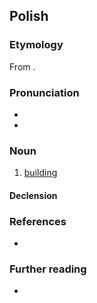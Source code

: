 ==Polish==

===Etymology===
From {{etyl|gmh|pl}} {{m|gmh|*būding||building, structure}}.

===Pronunciation===
* {{IPA|[buˈdɨnɛk]|lang=pl}}
* {{audio|Pl-budynek.ogg|Audio|lang=pl}}

===Noun===
{{pl-noun|m-in}}

# [[building]]

====Declension====
{{pl-decl-noun
|budynek|budynki
|budynku|budynków
|budynkowi|budynkom
|budynek|budynki
|budynkiem|budynkami
|budynku|budynkach
|budynku|budynki
}}

===References===
* {{R:ru:Chernykh|page=321|vol=1|здание}}

===Further reading===
* {{R:PWN}}